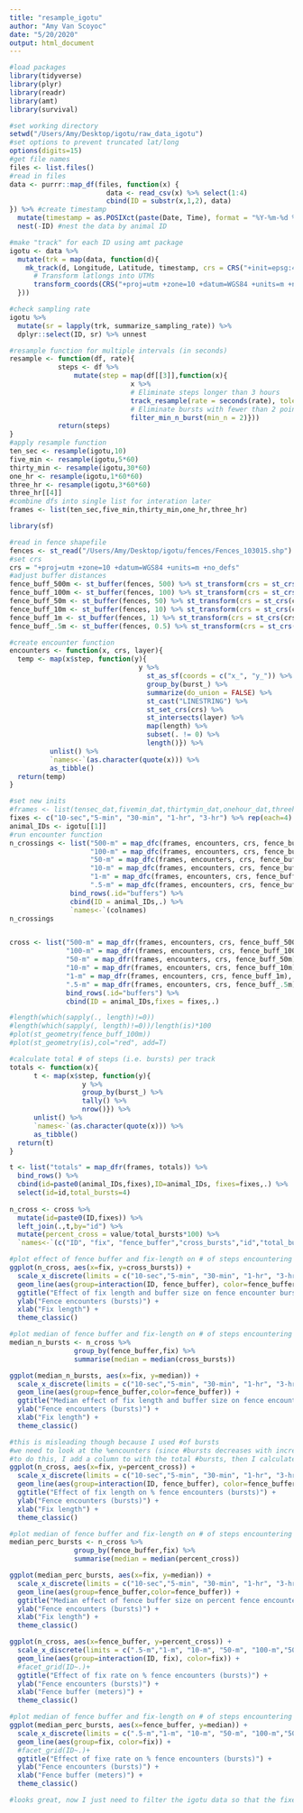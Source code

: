 ```yaml
---
title: "resample_igotu"
author: "Amy Van Scoyoc"
date: "5/20/2020"
output: html_document
---
```



```r
#load packages
library(tidyverse)
library(plyr)
library(readr)
library(amt)
library(survival)
```


```r
#set working directory
setwd("/Users/Amy/Desktop/igotu/raw_data_igotu")
#set options to prevent truncated lat/long
options(digits=15)
#get file names
files <- list.files()
#read in files
data <- purrr::map_df(files, function(x) {
                      	data <- read_csv(x) %>% select(1:4)
                      	cbind(ID = substr(x,1,2), data)
}) %>% #create timestamp
  mutate(timestamp = as.POSIXct(paste(Date, Time), format = "%Y-%m-%d %H:%M:%S", tz = "America/Los_Angeles")) %>% 
  nest(-ID) #nest the data by animal ID
```


```r
#make "track" for each ID using amt package
igotu <- data %>% 
  mutate(trk = map(data, function(d){
    mk_track(d, Longitude, Latitude, timestamp, crs = CRS("+init=epsg:4326")) %>% 
      # Transform latlongs into UTMs
      transform_coords(CRS("+proj=utm +zone=10 +datum=WGS84 +units=m +no_defs +ellps=WGS84 +towgs84=0,0,0"))
  }))
```


```r
#check sampling rate
igotu %>%
  mutate(sr = lapply(trk, summarize_sampling_rate)) %>% 
  dplyr::select(ID, sr) %>% unnest
```

```r
#resample function for multiple intervals (in seconds)
resample <- function(df, rate){
            steps <- df %>% 
                mutate(step = map(df[[3]],function(x){
                              x %>% 
                              # Eliminate steps longer than 3 hours
                              track_resample(rate = seconds(rate), tolerance = seconds(1)) %>%
                              # Eliminate bursts with fewer than 2 points
                              filter_min_n_burst(min_n = 2)}))
            return(steps)
}
#apply resample function
ten_sec <- resample(igotu,10)
five_min <- resample(igotu,5*60)
thirty_min <- resample(igotu,30*60)
one_hr <- resample(igotu,1*60*60)
three_hr <- resample(igotu,3*60*60)
three_hr[[4]]
#combine dfs into single list for interation later
frames <- list(ten_sec,five_min,thirty_min,one_hr,three_hr)
```


```r
library(sf)

#read in fence shapefile
fences <- st_read("/Users/Amy/Desktop/igotu/fences/Fences_103015.shp")
#set crs 
crs = "+proj=utm +zone=10 +datum=WGS84 +units=m +no_defs"
#adjust buffer distances 
fence_buff_500m <- st_buffer(fences, 500) %>% st_transform(crs = st_crs(crs))
fence_buff_100m <- st_buffer(fences, 100) %>% st_transform(crs = st_crs(crs))
fence_buff_50m <- st_buffer(fences, 50) %>% st_transform(crs = st_crs(crs))
fence_buff_10m <- st_buffer(fences, 10) %>% st_transform(crs = st_crs(crs))
fence_buff_1m <- st_buffer(fences, 1) %>% st_transform(crs = st_crs(crs))
fence_buff_.5m <- st_buffer(fences, 0.5) %>% st_transform(crs = st_crs(crs))
```


```r
#create encounter function
encounters <- function(x, crs, layer){
  temp <- map(x$step, function(y){
                                y %>% 
                                  st_as_sf(coords = c("x_", "y_")) %>% 
                                  group_by(burst_) %>% 
                                  summarize(do_union = FALSE) %>% 
                                  st_cast("LINESTRING") %>% 
                                  st_set_crs(crs) %>% 
                                  st_intersects(layer) %>% 
                                  map(length) %>% 
                                  subset(. != 0) %>% 
                                  length()}) %>% 
          unlist() %>% 
          `names<-`(as.character(quote(x))) %>% 
          as_tibble()
  return(temp)
}
```


```r
#set new inits
#frames <- list(tensec_dat,fivemin_dat,thirtymin_dat,onehour_dat,threehour_dat)
fixes <- c("10-sec","5-min", "30-min", "1-hr", "3-hr") %>% rep(each=4)
animal_IDs <- igotu[[1]]
#run encounter function
n_crossings <- list("500-m" = map_dfc(frames, encounters, crs, fence_buff_500m),
                    "100-m" = map_dfc(frames, encounters, crs, fence_buff_100m),
                    "50-m" = map_dfc(frames, encounters, crs, fence_buff_50m), 
                    "10-m" = map_dfc(frames, encounters, crs, fence_buff_10m), 
                    "1-m" = map_dfc(frames, encounters, crs, fence_buff_1m),
                    ".5-m" = map_dfc(frames, encounters, crs, fence_buff_.5m)) %>% 
               bind_rows(.id="buffers") %>% 
               cbind(ID = animal_IDs,.) %>% 
               `names<-`(colnames)
n_crossings


cross <- list("500-m" = map_dfr(frames, encounters, crs, fence_buff_500m),
              "100-m" = map_dfr(frames, encounters, crs, fence_buff_100m),
              "50-m" = map_dfr(frames, encounters, crs, fence_buff_50m), 
              "10-m" = map_dfr(frames, encounters, crs, fence_buff_10m), 
              "1-m" = map_dfr(frames, encounters, crs, fence_buff_1m),
              ".5-m" = map_dfr(frames, encounters, crs, fence_buff_.5m)) %>% 
              bind_rows(.id="buffers") %>% 
              cbind(ID = animal_IDs,fixes = fixes,.)

#length(which(sapply(., length)!=0))
#length(which(sapply(, length)!=0))/length(is)*100
#plot(st_geometry(fence_buff_100m))
#plot(st_geometry(is),col="red", add=T)
```

```r
#calculate total # of steps (i.e. bursts) per track
totals <- function(x){
      t <- map(x$step, function(y){
                  y %>% 
                  group_by(burst_) %>% 
                  tally() %>%
                  nrow()}) %>% 
      unlist() %>% 
      `names<-`(as.character(quote(x))) %>% 
      as_tibble()
  return(t)
}

t <- list("totals" = map_dfr(frames, totals)) %>% 
  bind_rows() %>%
  cbind(id=paste0(animal_IDs,fixes),ID=animal_IDs, fixes=fixes,.) %>% 
  select(id=id,total_bursts=4)
     
n_cross <- cross %>% 
  mutate(id=paste0(ID,fixes)) %>% 
  left_join(.,t,by="id") %>% 
  mutate(percent_cross = value/total_bursts*100) %>% 
  `names<-`(c("ID", "fix", "fence_buffer","cross_bursts","id","total_bursts","percent_cross"))

```


```r
#plot effect of fence buffer and fix-length on # of steps encountering fence
ggplot(n_cross, aes(x=fix, y=cross_bursts)) +
  scale_x_discrete(limits = c("10-sec","5-min", "30-min", "1-hr", "3-hr")) + 
  geom_line(aes(group=interaction(ID, fence_buffer), color=fence_buffer)) +
  ggtitle("Effect of fix length and buffer size on fence encounter bursts") +
  ylab("Fence encounters (bursts)") +
  xlab("Fix length") +
  theme_classic()
```


```r
#plot median of fence buffer and fix-length on # of steps encountering fence
median_n_bursts <- n_cross %>%
                group_by(fence_buffer,fix) %>%
                summarise(median = median(cross_bursts))

ggplot(median_n_bursts, aes(x=fix, y=median)) +
  scale_x_discrete(limits = c("10-sec","5-min", "30-min", "1-hr", "3-hr")) + 
  geom_line(aes(group=fence_buffer,color=fence_buffer)) +
  ggtitle("Median effect of fix length and buffer size on fence encounter bursts (N = 4 deer)") +
  ylab("Fence encounters (bursts)") +
  xlab("Fix length") +
  theme_classic()
```

```r
#this is misleading though because I used #of bursts
#we need to look at the %encounters (since #bursts decreases with increasing fix rate)
#to do this, I add a column to with the total #bursts, then I calculate %bursts
ggplot(n_cross, aes(x=fix, y=percent_cross)) +
  scale_x_discrete(limits = c("10-sec","5-min", "30-min", "1-hr", "3-hr")) + 
  geom_line(aes(group=interaction(ID, fence_buffer), color=fence_buffer)) +
  ggtitle("Effect of fix length on % fence encounters (bursts)") +
  ylab("Fence encounters (bursts)") +
  xlab("Fix length") +
  theme_classic()
```


```r
#plot median of fence buffer and fix-length on # of steps encountering fence
median_perc_bursts <- n_cross %>%
                group_by(fence_buffer,fix) %>%
                summarise(median = median(percent_cross))

ggplot(median_perc_bursts, aes(x=fix, y=median)) +
  scale_x_discrete(limits = c("10-sec","5-min", "30-min", "1-hr", "3-hr")) + 
  geom_line(aes(group=fence_buffer,color=fence_buffer)) +
  ggtitle("Median effect of fence buffer size on percent fence encounters (N = 4 deer)") +
  ylab("Fence encounters (bursts)") +
  xlab("Fix length") +
  theme_classic()
```


```r
ggplot(n_cross, aes(x=fence_buffer, y=percent_cross)) +
  scale_x_discrete(limits = c(".5-m","1-m", "10-m", "50-m", "100-m","500-m")) + 
  geom_line(aes(group=interaction(ID, fix), color=fix)) +
  #facet_grid(ID~.)+
  ggtitle("Effect of fix rate on % fence encounters (bursts)") +
  ylab("Fence encounters (bursts)") +
  xlab("Fence buffer (meters)") +
  theme_classic()
```


```r
#plot median of fence buffer and fix-length on # of steps encountering fence
ggplot(median_perc_bursts, aes(x=fence_buffer, y=median)) +
  scale_x_discrete(limits = c(".5-m","1-m", "10-m", "50-m", "100-m","500-m")) + 
  geom_line(aes(group=fix, color=fix)) +
  #facet_grid(ID~.)+
  ggtitle("Effect of fixe rate on % fence encounters (bursts)") +
  ylab("Fence encounters (bursts)") +
  xlab("Fence buffer (meters)") +
  theme_classic()
```


```r
#looks great, now I just need to filter the igotu data so that the fixes are only on the deer after release (some pre data from HREC and stuff is there which influences encounter rates in the bursts)
```


